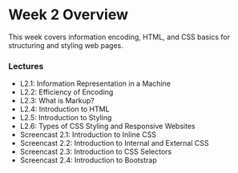 # Week 2 Overview

This week covers information encoding, HTML, and CSS basics for structuring and styling web pages.

### Lectures

- L2.1: Information Representation in a Machine
- L2.2: Efficiency of Encoding
- L2.3: What is Markup?
- L2.4: Introduction to HTML
- L2.5: Introduction to Styling
- L2.6: Types of CSS Styling and Responsive Websites
- Screencast 2.1: Introduction to Inline CSS
- Screencast 2.2: Introduction to Internal and External CSS
- Screencast 2.3: Introduction to CSS Selectors
- Screencast 2.4: Introduction to Bootstrap
